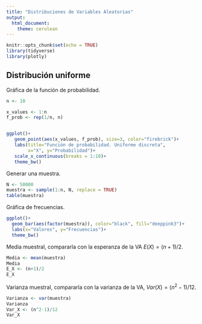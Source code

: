 ```yaml
---
title: "Distribuciones de Variables Aleatorias"
output: 
  html_document:
    theme: cerulean
---
```



```r
knitr::opts_chunk$set(echo = TRUE)
library(tidyverse)
library(plotly)
```





## Distribución uniforme

Gráfica de la función de probabilidad.

```r
n <- 10

x_values <- 1:n 
f_prob <- rep(1/n, n)


ggplot()+
   geom_point(aes(x_values, f_prob), size=3, color="firebrick")+
   labs(title="Función de probabilidad. Uniforme discreta",
        x="X", y="Probabilidad")+
   scale_x_continuous(breaks = 1:10)+
   theme_bw()
```

Generar una muestra.

```r
N <- 50000
muestra <- sample(1:n, N, replace = TRUE)
table(muestra)
```

Gráfica de frecuencias.

```r
ggplot()+
  geom_bar(aes(factor(muestra)), color="black", fill="deeppink3")+
  labs(x="Valores", y="Frecuencias")+
  theme_bw()
```

Media muestral, compararla con la esperanza de la VA $E(X)=(n+1)/2$.

```r
Media <- mean(muestra)
Media
E_X <- (n+1)/2
E_X
```

Varianza muestral, compararla con la varianza de la VA, $Var(X)=(n^2-1)/12$.

```r
Varianza <- var(muestra)
Varianza
Var_X <- (n^2-1)/12
Var_X

```